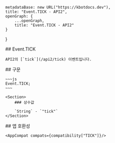 
    metadataBase: new URL("https://kbotdocs.dev"),
    title: "Event.TICK - API2",
    openGraph: {
        ...openGraph,
        title: "Event.TICK - API2"
    }
}

<Section>
    ## Event.TICK

    API2의 [`tick`](/api2/tick) 이벤트입니다.
</Section>
<Section>
    ## 구문

    ~~~js
    Event.TICK;
    ~~~

    <Section>
        ### 상수값

        `String` - `"tick"`
    </Section>
</Section>
<Section>
    ## 앱 호환성

    <AppCompat compats={compatibility["TICK"]}/>
</Section>